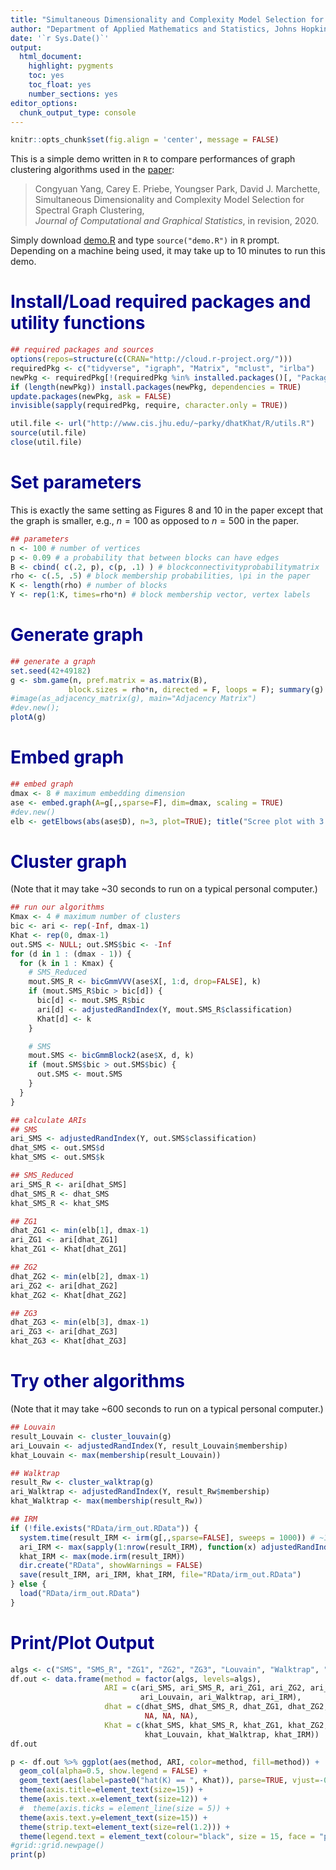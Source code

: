 ```yaml
---
title: "Simultaneous Dimensionality and Complexity Model Selection for Spectral Graph Clustering"
author: "Department of Applied Mathematics and Statistics, Johns Hopkins University"
date: '`r Sys.Date()`'
output:
  html_document:
    highlight: pygments
    toc: yes
    toc_float: yes
    number_sections: yes
editor_options: 
  chunk_output_type: console
---
```


<style type="text/css">

h1.title {
  color: DarkRed;
}
h1 { /* Header 1 */
  color: DarkBlue;
}
h2 { /* Header 2 */
  color: DarkBlue;
}
h3 { /* Header 3 */
  font-family: "Times New Roman", Times, serif;
  color: DarkBlue;
}
div.figure {
  color: black;
  font-weight: bold;
  font-size: 1.0em;
} 
</style>


```r
knitr::opts_chunk$set(fig.align = 'center', message = FALSE)
```

This is a simple demo written in `R` to compare performances of graph clustering algorithms used in the [paper](https://arxiv.org/abs/1904.02926):

> Congyuan Yang, Carey E. Priebe, Youngser Park, David J. Marchette,  
Simultaneous Dimensionality and Complexity Model Selection for Spectral Graph Clustering,  
_Journal of Computational and Graphical Statistics_, in revision, 2020.

Simply download [demo.R](http://www.cis.jhu.edu/~parky/dhatKhat/R/demo.R) and type
`source("demo.R")` in `R` prompt. Depending on a machine being used, it may take up to 10 minutes to run this demo.

# Install/Load required packages and utility functions

```r
## required packages and sources
options(repos=structure(c(CRAN="http://cloud.r-project.org/")))
requiredPkg <- c("tidyverse", "igraph", "Matrix", "mclust", "irlba")
newPkg <- requiredPkg[!(requiredPkg %in% installed.packages()[, "Package"])]
if (length(newPkg)) install.packages(newPkg, dependencies = TRUE)
update.packages(newPkg, ask = FALSE)
invisible(sapply(requiredPkg, require, character.only = TRUE))

util.file <- url("http://www.cis.jhu.edu/~parky/dhatKhat/R/utils.R")
source(util.file)
close(util.file)
```

# Set parameters

This is exactly the same setting as Figures 8 and 10 in the paper except that the graph is smaller, e.g., $n = 100$ as opposed to $n = 500$ in the paper.

```r
## parameters
n <- 100 # number of vertices
p <- 0.09 # a probability that between blocks can have edges
B <- cbind( c(.2, p), c(p, .1) ) # blockconnectivityprobabilitymatrix
rho <- c(.5, .5) # block membership probabilities, \pi in the paper
K <- length(rho) # number of blocks
Y <- rep(1:K, times=rho*n) # block membership vector, vertex labels
```

# Generate graph

```r
## generate a graph
set.seed(42+49182)
g <- sbm.game(n, pref.matrix = as.matrix(B),
             block.sizes = rho*n, directed = F, loops = F); summary(g)
#image(as_adjacency_matrix(g), main="Adjacency Matrix")
#dev.new(); 
plotA(g)
```

# Embed graph

```r
## embed graph
dmax <- 8 # maximum embedding dimension
ase <- embed.graph(A=g[,,sparse=F], dim=dmax, scaling = TRUE)
#dev.new()
elb <- getElbows(abs(ase$D), n=3, plot=TRUE); title("Scree plot with 3 suggested elbows")
```

# Cluster graph

(Note that it may take ~30 seconds to run on a typical personal computer.)

```r
## run our algorithms
Kmax <- 4 # maximum number of clusters
bic <- ari <- rep(-Inf, dmax-1)
Khat <- rep(0, dmax-1)
out.SMS <- NULL; out.SMS$bic <- -Inf
for (d in 1 : (dmax - 1)) {
  for (k in 1 : Kmax) {
    # SMS_Reduced
    mout.SMS_R <- bicGmmVVV(ase$X[, 1:d, drop=FALSE], k)
    if (mout.SMS_R$bic > bic[d]) {
      bic[d] <- mout.SMS_R$bic
      ari[d] <- adjustedRandIndex(Y, mout.SMS_R$classification)
      Khat[d] <- k
    }

    # SMS
    mout.SMS <- bicGmmBlock2(ase$X, d, k)
    if (mout.SMS$bic > out.SMS$bic) {
      out.SMS <- mout.SMS
    }
  }
}

## calculate ARIs
## SMS
ari_SMS <- adjustedRandIndex(Y, out.SMS$classification)
dhat_SMS <- out.SMS$d
khat_SMS <- out.SMS$k

## SMS_Reduced
ari_SMS_R <- ari[dhat_SMS]
dhat_SMS_R <- dhat_SMS
khat_SMS_R <- khat_SMS

## ZG1
dhat_ZG1 <- min(elb[1], dmax-1)
ari_ZG1 <- ari[dhat_ZG1]
khat_ZG1 <- Khat[dhat_ZG1]

## ZG2
dhat_ZG2 <- min(elb[2], dmax-1)
ari_ZG2 <- ari[dhat_ZG2]
khat_ZG2 <- Khat[dhat_ZG2]

## ZG3
dhat_ZG3 <- min(elb[3], dmax-1)
ari_ZG3 <- ari[dhat_ZG3]
khat_ZG3 <- Khat[dhat_ZG3]
```

# Try other algorithms

(Note that it may take ~600 seconds to run on a typical personal computer.)

```r
## Louvain
result_Louvain <- cluster_louvain(g)
ari_Louvain <- adjustedRandIndex(Y, result_Louvain$membership)
khat_Louvain <- max(membership(result_Louvain))

## Walktrap
result_Rw <- cluster_walktrap(g)
ari_Walktrap <- adjustedRandIndex(Y, result_Rw$membership)
khat_Walktrap <- max(membership(result_Rw))

## IRM
if (!file.exists("RData/irm_out.RData")) {
  system.time(result_IRM <- irm(g[,,sparse=FALSE], sweeps = 1000)) # ~10 min to run on a macbook
  ari_IRM <- max(sapply(1:nrow(result_IRM), function(x) adjustedRandIndex(Y, result_IRM[x,])))
  khat_IRM <- max(mode.irm(result_IRM))
  dir.create("RData", showWarnings = FALSE)
  save(result_IRM, ari_IRM, khat_IRM, file="RData/irm_out.RData")
} else {
  load("RData/irm_out.RData")
}
```

# Print/Plot Output

```r
algs <- c("SMS", "SMS_R", "ZG1", "ZG2", "ZG3", "Louvain", "Walktrap", "IRM")
df.out <- data.frame(method = factor(algs, levels=algs),
                     ARI = c(ari_SMS, ari_SMS_R, ari_ZG1, ari_ZG2, ari_ZG3,
                             ari_Louvain, ari_Walktrap, ari_IRM),
                     dhat = c(dhat_SMS, dhat_SMS_R, dhat_ZG1, dhat_ZG2, dhat_ZG3,
                              NA, NA, NA),
                     Khat = c(khat_SMS, khat_SMS_R, khat_ZG1, khat_ZG2, khat_ZG3,
                              khat_Louvain, khat_Walktrap, khat_IRM))
df.out

p <- df.out %>% ggplot(aes(method, ARI, color=method, fill=method)) +
  geom_col(alpha=0.5, show.legend = FALSE) +
  geom_text(aes(label=paste0("hat(K) == ", Khat)), parse=TRUE, vjust=-0.2, show.legend = FALSE) +
  theme(axis.title=element_text(size=15)) +
  theme(axis.text.x=element_text(size=12)) +
  #  theme(axis.ticks = element_line(size = 5)) +
  theme(axis.text.y=element_text(size=15)) +
  theme(strip.text=element_text(size=rel(1.2))) +
  theme(legend.text = element_text(colour="black", size = 15, face = "plain"))
#grid::grid.newpage()
print(p)
```
